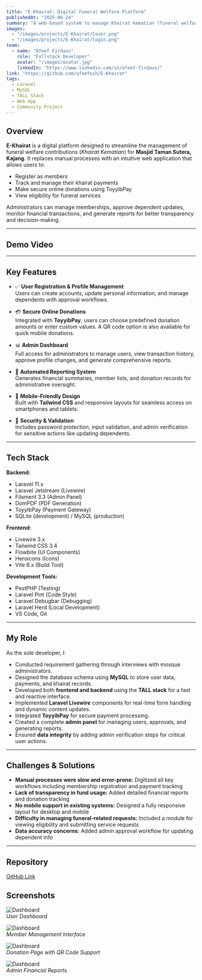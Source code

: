 ```yaml
---
title: "E-Khairat: Digital Funeral Welfare Platform"
publishedAt: "2025-06-24"
summary: "A web-based system to manage Khairat Kematian (funeral welfare) for Masjid Taman Sutera, enabling members to register, track payments, and make donations securely."
images:
  - "/images/projects/E-Khairat/Cover.png"
  - "/images/projects/E-Khairat/login.png"
team:
  - name: "Afeef Firdaus"
    role: "Fullstack Developer"
    avatar: "/images/avatar.jpg"
    linkedIn: "https://www.linkedin.com/in/afeef-firdaus/" 
link: "https://github.com/afeefnih/E-Khairat" 
tags:
  - Laravel
  - MySQL
  - TALL Stack
  - Web App
  - Community Project
---
```


## Overview

**E-Khairat** is a digital platform designed to streamline the management of funeral welfare contributions (*Khairat Kematian*) for **Masjid Taman Sutera, Kajang**. It replaces manual processes with an intuitive web application that allows users to:

- Register as members  
- Track and manage their khairat payments  
- Make secure online donations using ToyyibPay  
- View eligibility for funeral services  

Administrators can manage memberships, approve dependent updates, monitor financial transactions, and generate reports for better transparency and decision-making.

---

## Demo Video

<Media
  src="https://www.youtube.com/watch?v=-cnd_JsltpQ"
  alt="E-Khairat System Demo"
  aspectRatio="16/9"
  radius="l"
/>

---

## Key Features

- ✅ **User Registration & Profile Management**  
  Users can create accounts, update personal information, and manage dependents with approval workflows.

- 💳 **Secure Online Donations**  
  Integrated with **ToyyibPay**, users can choose predefined donation amounts or enter custom values. A QR code option is also available for quick mobile donations.

- 📊 **Admin Dashboard**  
  Full access for administrators to manage users, view transaction history, approve profile changes, and generate comprehensive reports.

- 🧾 **Automated Reporting System**  
  Generates financial summaries, member lists, and donation records for administrative oversight.

- 📱 **Mobile-Friendly Design**  
  Built with **Tailwind CSS** and responsive layouts for seamless access on smartphones and tablets.

- 🔐 **Security & Validation**  
  Includes password protection, input validation, and admin verification for sensitive actions like updating dependents.

---

## Tech Stack

**Backend:**
- Laravel 11.x
- Laravel Jetstream (Livewire)
- Filament 3.3 (Admin Panel)
- DomPDF (PDF Generation)
- ToyyibPay (Payment Gateway)
- SQLite (development) / MySQL (production)

**Frontend:**
- Livewire 3.x
- Tailwind CSS 3.4
- Flowbite (UI Components)
- Heroicons (Icons)
- Vite 6.x (Build Tool)

**Development Tools:**
- PestPHP (Testing)
- Laravel Pint (Code Style)
- Laravel Debugbar (Debugging)
- Laravel Herd (Local Development)
- VS Code, Git

---

## My Role

As the sole developer, I:

- Conducted requirement gathering through interviews with mosque administrators.
- Designed the database schema using **MySQL** to store user data, payments, and khairat records.
- Developed both **frontend and backend** using the **TALL stack** for a fast and reactive interface.
- Implemented **Laravel Livewire** components for real-time form handling and dynamic content updates.
- Integrated **ToyyibPay** for secure payment processing.
- Created a complete **admin panel** for managing users, approvals, and generating reports.
- Ensured **data integrity** by adding admin verification steps for critical user actions.

---

## Challenges & Solutions

- **Manual processes were slow and error-prone:** Digitized all key workflows including membership registration and payment tracking
- **Lack of transparency in fund usage:** Added detailed financial reports and donation tracking
- **No mobile support in existing systems:** Designed a fully responsive layout for desktop and mobile
- **Difficulty in managing funeral-related requests:** Included a module for viewing eligibility and submitting service requests
- **Data accuracy concerns:** Added admin approval workflow for updating dependent info

---

## Repository

[GitHub Link](https://github.com/afeefnih/E-Khairat) 

## Screenshots

![Dashboard](/images/projects/E-Khairat/dashboardUser.png)  
*User Dashboard*

![Dashboard](/images/projects/E-Khairat/Member.png)  
*Member Management Interface*

![Dashboard](/images/projects/E-Khairat/donation.png)  
*Donation Page with QR Code Support*

![Dashboard](/images/projects/E-Khairat/dashboard.png)  
*Admin Financial Reports*